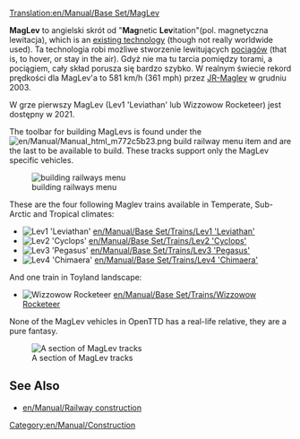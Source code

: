 [[Translation:en/Manual/Base Set/MagLev]]
{{en/Manual/Base Set/Types of railways}}

'''MagLev''' to angielski skrót od "'''Mag'''netic '''Lev'''itation"(pol. magnetyczna lewitacja), which is an [http://en.wikipedia.org/wiki/Maglev existing technology] (though not really worldwide used). Ta technologia robi możliwe stworzenie lewitujących [http://wiki.openttd.org/Pociągi/Pl pociągów] (that is, to hover, or stay in the air). Gdyż nie ma tu tarcia pomiędzy torami, a pociągiem, cały skład porusza się bardzo szybko. W realnym świecie rekord prędkości dla MagLev'a to 581 km/h (361 mph) przez [http://en.wikipedia.org/wiki/JR–Maglev JR-Maglev] w grudniu 2003.

W grze pierwszy MagLev (Lev1 'Leviathan' lub Wizzowow Rocketeer) jest dostępny w 2021.

The toolbar for building MagLevs is found under the [[File:en/Manual/Manual html m772c5b23.png]] build railway menu item and are the last to be available to build. These tracks support only the MagLev specific vehicles.

[[File:en/Manual/Openttd-rail1.png|none|building railways menu]]

These are the four following Maglev trains available in Temperate, Sub-Arctic and Tropical climates:
*[[File:en/Manual/Base Set/Trains/Lev1leviathan.png|Lev1 'Leviathan']] [[en/Manual/Base Set/Trains/Lev1 'Leviathan']]
*[[File:en/Manual/Base Set/Trains/Lev2cyclops.png|Lev2 'Cyclops']] [[en/Manual/Base Set/Trains/Lev2 'Cyclops']]
*[[File:en/Manual/Base Set/Trains/Lev3pegasus.png|Lev3 'Pegasus']] [[en/Manual/Base Set/Trains/Lev3 'Pegasus']]
*[[File:en/Manual/Base Set/Trains/Lev4chimaerarhead.png|Lev4 'Chimaera']] [[en/Manual/Base Set/Trains/Lev4 'Chimaera']]
And one train in Toyland landscape:
*[[File:en/Manual/Base Set/Trains/Wizzowowrocketeer.png|Wizzowow Rocketeer]] [[en/Manual/Base Set/Trains/Wizzowow Rocketeer]]

None of the MagLev vehicles in OpenTTD has a real-life relative, they are a pure fantasy.

[[File:en/Manual/Base Set/MaglevTemp.png|none|frame|A section of MagLev tracks]]

==See Also==
*[[en/Manual/Railway construction]]

[[Category:en/Manual/Construction]]
